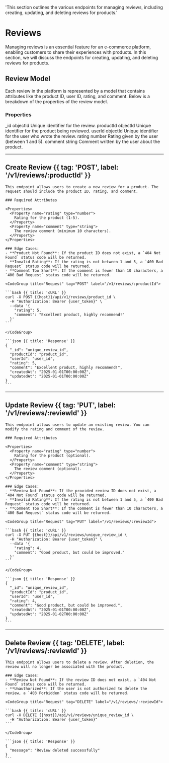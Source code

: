 
  'This section outlines the various endpoints for managing reviews, including creating, updating, and deleting reviews for products.'

# Reviews

Managing reviews is an essential feature for an e-commerce platform, enabling customers to share their experiences with products. In this section, we will discuss the endpoints for creating, updating, and deleting reviews for products.

## Review Model

Each review in the platform is represented by a model that contains attributes like the product ID, user ID, rating, and comment. Below is a breakdown of the properties of the review model.

### Properties

<CompactTable>
  <CompactRow>
    <CompactCell code>_id</CompactCell>
    <CompactCell type>objectId</CompactCell>
    <CompactCell>Unique identifier for the review.</CompactCell>
  </CompactRow>
  <CompactRow>
    <CompactCell code>productId</CompactCell>
    <CompactCell type>objectId</CompactCell>
    <CompactCell>Unique identifier for the product being reviewed.</CompactCell>
  </CompactRow>
  <CompactRow>
    <CompactCell code>userId</CompactCell>
    <CompactCell type>objectId</CompactCell>
    <CompactCell>Unique identifier for the user who wrote the review.</CompactCell>
  </CompactRow>
  <CompactRow>
    <CompactCell code>rating</CompactCell>
    <CompactCell type>number</CompactCell>
    <CompactCell>Rating given by the user (between 1 and 5).</CompactCell>
  </CompactRow>
  <CompactRow>
    <CompactCell code>comment</CompactCell>
    <CompactCell type>string</CompactCell>
    <CompactCell>Comment written by the user about the product.</CompactCell>
  </CompactRow>
</CompactTable>


---

## Create Review {{ tag: 'POST', label: '/v1/reviews/:productId' }}

<Row>
  <Col>

    This endpoint allows users to create a new review for a product. The request should include the product ID, rating, and comment.

    ### Required Attributes

    <Properties>
      <Property name="rating" type="number">
        Rating for the product (1-5).
      </Property>
      <Property name="comment" type="string">
        The review comment (minimum 10 characters).
      </Property>
    </Properties>

    ### Edge Cases:
    - **Product Not Found**: If the product ID does not exist, a `404 Not Found` status code will be returned.
    - **Invalid Rating**: If the rating is not between 1 and 5, a `400 Bad Request` status code will be returned.
    - **Comment Too Short**: If the comment is fewer than 10 characters, a `400 Bad Request` status code will be returned.

  </Col>
  <Col sticky>

    <CodeGroup title="Request" tag="POST" label="/v1/reviews/:productId">

    ```bash {{ title: 'cURL' }}
    curl -X POST {{host}}/api/v1/reviews/product_id \
      -H "Authorization: Bearer {user_token}" \
      --data '{
        "rating": 5,
        "comment": "Excellent product, highly recommend!"
      }'
    ```

    </CodeGroup>

    ```json {{ title: 'Response' }}
    {
      "_id": "unique_review_id",
      "productId": "product_id",
      "userId": "user_id",
      "rating": 5,
      "comment": "Excellent product, highly recommend!",
      "createdAt": "2025-01-01T00:00:00Z",
      "updatedAt": "2025-01-01T00:00:00Z"
    }
    ```

  </Col>
</Row>

---

## Update Review {{ tag: 'PUT', label: '/v1/reviews/:reviewId' }}

<Row>
  <Col>

    This endpoint allows users to update an existing review. You can modify the rating and comment of the review.

    ### Required Attributes

    <Properties>
      <Property name="rating" type="number">
        Rating for the product (optional).
      </Property>
      <Property name="comment" type="string">
        The review comment (optional).
      </Property>
    </Properties>

    ### Edge Cases:
    - **Review Not Found**: If the provided review ID does not exist, a `404 Not Found` status code will be returned.
    - **Invalid Rating**: If the rating is not between 1 and 5, a `400 Bad Request` status code will be returned.
    - **Comment Too Short**: If the comment is fewer than 10 characters, a `400 Bad Request` status code will be returned.

  </Col>
  <Col sticky>

    <CodeGroup title="Request" tag="PUT" label="/v1/reviews/:reviewId">

    ```bash {{ title: 'cURL' }}
    curl -X PUT {{host}}/api/v1/reviews/unique_review_id \
      -H "Authorization: Bearer {user_token}" \
      --data '{
        "rating": 4,
        "comment": "Good product, but could be improved."
      }'
    ```

    </CodeGroup>

    ```json {{ title: 'Response' }}
    {
      "_id": "unique_review_id",
      "productId": "product_id",
      "userId": "user_id",
      "rating": 4,
      "comment": "Good product, but could be improved.",
      "createdAt": "2025-01-01T00:00:00Z",
      "updatedAt": "2025-01-02T00:00:00Z"
    }
    ```

  </Col>
</Row>

---

## Delete Review {{ tag: 'DELETE', label: '/v1/reviews/:reviewId' }}

<Row>
  <Col>

    This endpoint allows users to delete a review. After deletion, the review will no longer be associated with the product.

    ### Edge Cases:
    - **Review Not Found**: If the review ID does not exist, a `404 Not Found` status code will be returned.
    - **Unauthorized**: If the user is not authorized to delete the review, a `403 Forbidden` status code will be returned.

  </Col>
  <Col sticky>

    <CodeGroup title="Request" tag="DELETE" label="/v1/reviews/:reviewId">

    ```bash {{ title: 'cURL' }}
    curl -X DELETE {{host}}/api/v1/reviews/unique_review_id \
      -H "Authorization: Bearer {user_token}"
    ```

    </CodeGroup>

    ```json {{ title: 'Response' }}
    {
      "message": "Review deleted successfully"
    }
    ```

  </Col>
</Row>
